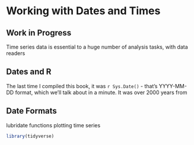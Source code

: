 # Working with Dates and Times
## Work in Progress
Time series data is essential to a huge number of analysis tasks, with data readers

## Dates and R
The last time I compiled this book, it was `r Sys.Date()` - that's YYYY-MM-DD format, which we'll talk about in a minute. It was over 2000 years from 

## Date Formats
lubridate functions
plotting time series
```r
library(tidyverse)

```

